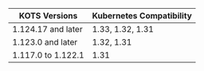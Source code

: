 | KOTS Versions          | Kubernetes Compatibility    |
|------------------------|-----------------------------|
| 1.124.17 and later     | 1.33, 1.32, 1.31            | 
| 1.123.0 and later      | 1.32, 1.31                  |
| 1.117.0 to 1.122.1     | 1.31                        |
